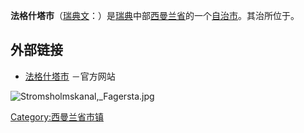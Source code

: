{{Infobox Kommun|
fullname=Fagersta kommun|
coatofarms=[[Image:Fagersta_vapen.svg|100px]]|
county=[[西曼兰省|西曼兰省]]|
province=[[西曼兰|西曼兰]]|
capital={{link-en|法格什塔|Fagersta}}|
map=[[Image:Fagersta_Municipality_in_Västmanland_County.png|200px]]|
arearank=第235名|
area=312.13|
arealand=270.74|
populationrank=第184名|
population=12,202|
densityrank=第97名|
populationdensity=45.1|
website=http://www.fagersta.se/|
footnotes=面积与人口统计数据来自[[瑞典统计局|瑞典统计局]]，截至2006年12月31日}}

'''法格什塔市'''（[[瑞典文|瑞典文]]：{{lang|sv|''Fagersta kommun''}}）是[[瑞典|瑞典]]中部[[西曼兰省|西曼兰省]]的一个[[瑞典自治市|自治市]]。其治所位于{{link-en|法格什塔|Fagersta}}。

==外部链接==
*[http://www.fagersta.se 法格什塔市] {{Wayback|url=http://www.fagersta.se/ |date=20210418151524 }}－官方网站

[[File:Stromsholmskanal,_Fagersta.jpg|thumb]]
{{Commonscat|Fagersta Municipality|Fagersta Municipality}}

{{Västmanland County}}
{{Localities in Fagersta Municipality}}

[[Category:西曼兰省市镇|Category:西曼兰省市镇]]